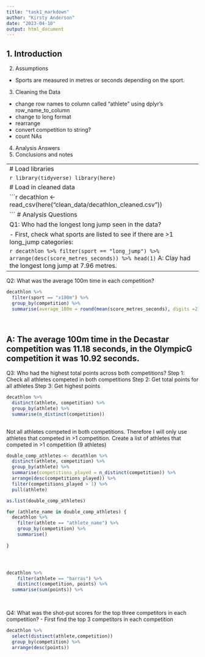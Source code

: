 ```yaml
---
title: "task1_markdown"
author: "Kirsty Anderson"
date: "2023-04-10"
output: html_document
---
```

1. Introduction
--------------------------------------------------------------------------------
2. Assumptions
- Sports are measured in metres or seconds depending on the sport.
3. Cleaning the Data
- change row names to column called "athlete" using dplyr's row_name_to_column
- change to long format
- rearrange
- convert competition to string?
- count NAs
4. Analysis Answers
5. Conclusions and notes


--------------------------------------------------------------------------------
# Load libraries

```r
library(tidyverse)
library(here)
```

# Load in cleaned data

```r
decathlon <- read_csv(here("clean_data/decathlon_cleaned.csv"))

```
# Analysis Questions 

Q1: Who had the longest long jump seen in the data?

- First, check what sports are listed to see if there are >1 long_jump categories:
```r
decathlon %>% distinct(sport)
```
- There is only one long_jump variable

```r
decathlon %>% 
  filter(sport == "long_jump") %>% 
  arrange(desc(score_metres_seconds)) %>% 
  head(1)
```
A: Clay had the longest long jump at 7.96 metres.
--------------------------------------------------------------------------------

Q2: What was the average 100m time in each competition?

```r
decathlon %>% 
  filter(sport == "x100m") %>% 
  group_by(competition) %>% 
  summarise(average_100m = round(mean(score_metres_seconds), digits =2)) 
  
  
```
A: The average 100m time in the Decastar competition was 11.18 seconds, in the OlympicG competition it was       10.92 seconds.
--------------------------------------------------------------------------------

Q3: Who had the highest total points across both competitions?
Step 1: Check all athletes competed in both competitions
Step 2: Get total points for all athletes
Step 3: Get highest points


```r
decathlon %>% 
  distinct(athlete, competition) %>% 
  group_by(athlete) %>% 
  summarise(n_distinct(competition))
  
```
Not all athletes competed in both competitions. Therefore I will only use athletes that competed in >1 competition.
Create a list of athletes that competed in >1 competition (9 athletes)

```r
double_comp_athletes <- decathlon %>% 
  distinct(athlete, competition) %>% 
  group_by(athlete) %>% 
  summarise(competitions_played = n_distinct(competition)) %>% 
  arrange(desc(competitions_played)) %>% 
  filter(competitions_played > 1) %>% 
  pull(athlete)

as.list(double_comp_athletes)
```

```r
for (athlete_name in double_comp_athletes) {
  decathlon %>% 
    filter(athlete == "athlete_name") %>% 
    group_by(competition) %>% 
    summarise()
  
}





```

```r
decathlon %>% 
    filter(athlete == "barras") %>% 
    distinct(competition, points) %>% 
  summarise(sum(points)) %>% 
  
  
```

Q4: What was the shot-put scores for the top three competitors in each competition?
- First find the top 3 competitors in each competition
```r

decathlon %>% 
  select(distinct(athlete,competition))
  group_by(competition) %>% 
  arrange(desc(points))
```

